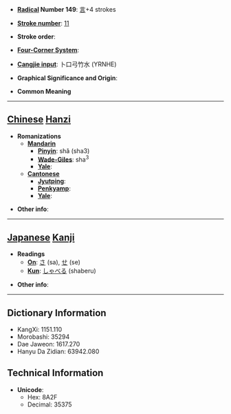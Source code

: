 * '''[[Wiktionary:Chinese radical index| Radical]] Number 149''': [[Wiktionary:Chinese radical index 言|言]]+4 strokes

* '''[[Wiktionary:Chinese total strokes index|Stroke number]]''': [[Wiktionary:Chinese total strokes index 11|11]]

* '''Stroke order''': 

* '''[[Wiktionary:Chinese four corner index|Four-Corner System]]''': 

* '''[[Wiktionary:Chinese Cangjie index|Cangjie input]]''': 卜口弓竹水 (YRNHE)

* '''Graphical Significance and Origin''': 

* '''Common Meaning'''

----

== [[Chinese]] [[Hanzi]] ==

* '''Romanizations'''
** '''[[Mandarin]]'''
*** '''[[Pinyin]]''': shǎ (sha3)
*** '''[[Wade-Giles]]''': sha<sup>3</sup>
*** '''[[Yale]]''': 
** '''[[Cantonese]]'''
*** '''[[Jyutping]]''':
*** '''[[Penkyamp]]''': 
*** '''[[Yale]]''': 

* '''Other info''': 

----

== [[Japanese]] [[Kanji]] ==

* '''Readings'''
** '''[[On]]''': [[さ]] (sa), [[せ]] (se)
** '''[[Kun]]''': [[しゃべる]] (shaberu)

* '''Other info''':  

----

== Dictionary Information ==

* KangXi: 1151.110
* Morobashi: 35294
* Dae Jaweon: 1617.270
* Hanyu Da Zidian: 63942.080

== Technical Information ==

* '''Unicode''':
** Hex: 8A2F
** Decimal: 35375